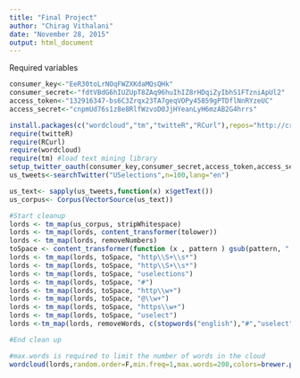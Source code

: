 ```yaml
---
title: "Final Project"
author: "Chirag Vithalani"
date: "November 28, 2015"
output: html_document
---
```


Required variables

```r
consumer_key<-"EeR30toLrNOqFWZXKdaMQsQHk"
consumer_secret<-"fdtVBdG6hIUZUpT8ZAq96huIhIZ8rHDqiZyIbhS1FTzniApUl2"
access_token<-"132916347-bs6C3Zrqx23TA7geqVOPy45859gPTDflNnRYzeUC"
access_secret<-"cnpmUd76s1z8e8RlfWzvoD0JjHYeanLyH6mzAB2G4hrrs"

install.packages(c("wordcloud","tm","twitteR","RCurl"),repos="http://cran.r-project.org")
require(twitteR)
require(RCurl)
require(wordcloud)
require(tm) #load text mining library
setup_twitter_oauth(consumer_key,consumer_secret,access_token,access_secret)
us_tweets<-searchTwitter("USelections",n=100,lang="en")

us_text<- sapply(us_tweets,function(x) x$getText())
us_corpus<- Corpus(VectorSource(us_text))

#Start cleanup
lords <- tm_map(us_corpus, stripWhitespace)
lords <- tm_map(lords, content_transformer(tolower))
lords <- tm_map(lords, removeNumbers)
toSpace <- content_transformer(function (x , pattern ) gsub(pattern, " ", x))
lords <- tm_map(lords, toSpace, "http\\S+\\s*")
lords <- tm_map(lords, toSpace, "http\\S+\\s*")
lords <- tm_map(lords, toSpace, "uselections")
lords <- tm_map(lords, toSpace, "#")
lords <- tm_map(lords, toSpace, "http\\w+")
lords <- tm_map(lords, toSpace, "@\\w+")
lords <- tm_map(lords, toSpace, "https\\w+")
lords <- tm_map(lords, toSpace, "uselect")
lords <-tm_map(lords, removeWords, c(stopwords("english"),"#","uselect","uselection","obama","donaldtrump","trump","carson","donald","#uselect","uselections","elections","uselections  ","white","house"))

#End clean up

#max.words is required to limit the number of words in the cloud
wordcloud(lords,random.order=F,min.freq=1,max.words=200,colors=brewer.pal(8, "Dark2"))


```


